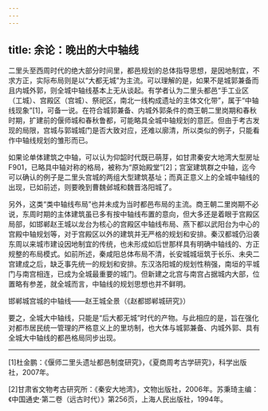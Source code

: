```yaml
---
---
---
```

title: 余论：晚出的大中轴线
---







二里头至西周时代的绝大部分时间里，都邑规划的总体指导思想，是因地制宜，不求方正，实际布局则是以“大都无城”为主流。可以理解的是，如果不是城郭兼备而且内城外郭，则全城中轴线基本上无从谈起。有学者认为二里头都邑“手工业区（工城）、宫殿区（宫城）、祭祀区，南北一线构成遗址的主体文化带”，属于“中轴线现象”[1]，可备一说。在符合城郭兼备、内城外郭条件的商王朝二里岗期和春秋时期，扩建前的偃师城和春秋鲁都，可能略具全城中轴规划的意匠。但由于考古发现的局限，宫城与郭城城门是否大致对应，还难以廓清，所以类似的例子，只能看作中轴线规划的雏形而已。

如果论单体建筑之中轴，可以认为仰韶时代既已萌芽，如甘肃秦安大地湾大型房址F901，已略具中轴对称的格局，被称为“原始殿堂”[2]；宫室建筑群之中轴，迄今可以确认的例子是二里头宫城的两组大型建筑基址；而真正意义上的全城中轴线的出现，已如前述，则要晚到曹魏邺城和魏晋洛阳城了。

另外，这类“类中轴线布局”也并未成为当时都邑布局的主流。商王朝二里岗期不必说，东周时期的主体建筑虽已多有按中轴线布置的意向，但大多还是着眼于宫殿区局部，如邯郸赵王城以龙台为核心的宫殿区中轴线布局、燕下都以武阳台为中心的宫殿中轴规划等，对于宫殿区以外的建筑并无严格的规划和安排。秦汉都城仍沿袭东周以来城市建设因地制宜的传统，也未形成如后世那样具有明确中轴线的、方正规整的布局模式。如前所述，秦咸阳总体布局不清，长安城城垣筑于长乐、未央二宫建成之后，缺乏事先统一的规划和安排。东汉洛阳城的规划性稍强，南垣的平城门与南宫相连，已成为全城最重要的城门。但新建之北宫与南宫占据城内大部，位置略有参差，就全城而言，中轴线的规划思想也并不鲜明。



邯郸城宫城的中轴线——赵王城全景（《赵都邯郸城研究》）

要之，全城大中轴线，只能是“后大都无城”时代的产物。与此相应的是，旨在强化对都市居民统一管理的严格意义上的里坊制，也大体与城郭兼备、内城外郭、具有全城大中轴线的都邑格局同步出现。



* * *



[1]杜金鹏：《偃师二里头遗址都邑制度研究》，《夏商周考古学研究》，科学出版社，2007年。

[2]甘肃省文物考古研究所：《秦安大地湾》，文物出版社，2006年。苏秉琦主编：《中国通史·第二卷（远古时代）》第256页，上海人民出版社，1994年。
